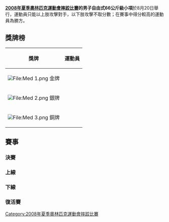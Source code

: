 {{2008年夏季奧林匹克運動會摔跤比賽}}

'''[[2008年夏季奧林匹克運動會摔跤比賽|2008年夏季奧林匹克運動會摔跤比賽]]的男子自由式66公斤級小項'''於8月20日舉行，運動員只能以上肢攻擊對手，以下肢攻擊不取分數；在賽事中得分較高的運動員為勝方。


== 獎牌榜 ==
{| class="wikitable"
|- bgcolor="#efefef"
!align="center"|'''獎牌'''
!align="center"|'''運動員'''
|-
| bgcolor="gold" | [[File:Med_1.png|File:Med 1.png]] 金牌
| {{flagIOCathlete|[[拉马赞·沙欣|拉马赞·-{zh-hans:沙欣;zh-hant:沙辛}-]]|TUR|2008年夏季}}
|-
| bgcolor="silver" | [[File:Med_2.png|File:Med 2.png]] 銀牌
| {{flagIOCathlete|[[安德烈·斯塔德尼克|安德烈·-{zh-hans:斯塔德尼克;zh-hant:史塔尼克}-]]|UKR|2008年夏季}}
|-
| bgcolor="cc9966" | [[File:Med_3.png|File:Med 3.png]] 銅牌
| {{flagIOCathlete|[[苏希尔·库马尔|苏希尔·-{zh-hans:库马尔;zh-hant:庫瑪}-]]|IND|2008年夏季}}<br />{{flagIOCathlete|[[奥塔尔·图希什维利|奥塔尔·-{zh-hans:图希什维利;zh-hant:圖西希維利}-]]|GEO|2008年夏季}}
|}

== 賽事 ==
=== 決賽 ===
{{2TeamBracket-Tennis3NoSeeds
| RD1=決賽
|team-width =200
| RD1-team1={{flagIOCathlete|[[拉马赞·沙欣|拉马赞·沙欣]]|TUR|2008年夏季}}
| RD1-score1-1=2
| RD1-score1-2='''2'''
| RD1-score1-3='''2'''
| RD1-team2={{flagIOCathlete|[[安德烈·斯塔德尼克|安德烈·斯塔德尼克]]|UKR|2008年夏季}}
| RD1-score2-1='''2'''
| RD1-score2-2=1
| RD1-score2-3='''2'''
}}

=== 上線 ===
{{16TeamBracket-Compact-Wrestling
| RD1=32強
| RD2=16強
| RD3=8強
| RD4=4強

| team-width=185
| score-width=20

| RD2-team01='''{{flagIOCathlete|[[拉马赞·沙欣|拉马赞·沙欣]]|TUR|2008年夏季}}
| RD2-score01-1='''1
| RD2-score01-2='''7
| RD2-score01-3= 
| RD2-team02={{flagIOCathlete|[[吉苏安德里·加尔松|吉苏安德里·加尔松]]|CUB|2008年夏季}}
| RD2-score02-1=0
| RD2-score02-2=4
| RD2-score02-3= 

| RD2-team03='''{{flagIOCathlete|[[迈赫迪·塔加维|迈赫迪·塔加维]]|IRI|2008年夏季}}
| RD2-score03-1=0
| RD2-score03-2='''1
| RD2-score03-3='''2
| RD2-team04={{flagIOCathlete|[[海斯兰·贝拉内斯·加西亚|海斯兰·贝拉内斯·加西亚]]|CAN|2008年夏季}}
| RD2-score04-1='''1
| RD2-score04-2=1
| RD2-score04-3=0

| RD2-team05={{flagIOCathlete|[[池松和彦|池松和彦]]|JPN|2008年夏季}}
| RD2-score05-1=1
| RD2-score05-2='''3
| RD2-score05-3=0
| RD2-team06='''{{flagIOCathlete|[[奥塔尔·图希什维利|奥塔尔·图希什维利]]|GEO|2008年夏季}}
| RD2-score06-1='''4
| RD2-score06-2=0
| RD2-score06-3='''1

| RD2-team07={{flagIOCathlete|[[郑荣镐|郑荣镐]]|KOR|2008年夏季}}
| RD2-score07-1=0
| RD2-score07-2='''2
| RD2-score07-3=0
| RD2-team08='''{{flagIOCathlete|[[谢拉菲姆·巴尔扎科夫|谢拉菲姆·巴尔扎科夫]]|BUL|2008年夏季}}
| RD2-score08-1='''1
| RD2-score08-2=1
| RD2-score08-3='''2

| RD3-team01='''{{flagIOCathlete|[[拉马赞·沙欣|拉马赞·沙欣]]|TUR|2008年夏季}}'''
| RD3-score01-1='''3'''
| RD3-score01-2='''1'''
| RD3-score01-3= 
| RD3-team02={{flagIOCathlete|[[迈赫迪·塔加维|迈赫迪·塔加维]]|IRI|2008年夏季}}
| RD3-score02-1=0
| RD3-score02-2=0
| RD3-score02-3= 

| RD3-team03='''{{flagIOCathlete|[[奥塔尔·图希什维利|奥塔尔·图希什维利]]|GEO|2008年夏季}}'''
| RD3-score03-1='''3'''
| RD3-score03-2='''2'''
| RD3-score03-3= 
| RD3-team04={{flagIOCathlete|[[谢拉菲姆·巴尔扎科夫|谢拉菲姆·巴尔扎科夫]]|BUL|2008年夏季}}
| RD3-score04-1=0
| RD3-score04-2=0
| RD3-score04-3= 

| RD4-team01='''{{flagIOCathlete|[[拉马赞·沙欣|拉马赞·沙欣]]|TUR|2008年夏季}}
| RD4-score01-1='''1
| RD4-score01-2='''3
| RD4-score01-3= 
| RD4-team02={{flagIOCathlete|[[奥塔尔·图希什维利|奥塔尔·图希什维利]]|GEO|2008年夏季}}
| RD4-score02-1=0
| RD4-score02-2=1
| RD4-score02-3= 
}}

=== 下線 ===
{{16TeamBracket-Compact-Wrestling
| RD1=32強
| RD2=16強
| RD3=8強
| RD4=4強

| team-width=185
| score-width=20

| RD1-team07='''{{flagIOCathlete|[[安德烈·斯塔德尼克|安德烈·斯塔德尼克]]|UKR|2008年夏季}}
| RD1-score07-1='''2
| RD1-score07-2='''4
| RD1-score07-3= 
| RD1-team08={{flagIOCathlete|[[道格·施瓦布|道格·施瓦布]]|USA|2008年夏季}}
| RD1-score08-1=0
| RD1-score08-2=0
| RD1-score08-3= 

| RD1-team09={{flagIOCathlete|[[海因里希·巴尔内斯|海因里希·巴尔内斯]]|RSA|2008年夏季}}
| RD1-score09-1=1
| RD1-score09-2=1
| RD1-score09-3= 
| RD1-team10='''{{flagIOCathlete|[[布扬扎布·巴特卓力格|布扬扎布·巴特卓力格]]|MGL|2008年夏季}}
| RD1-score10-1='''2
| RD1-score10-2='''7
| RD1-score10-3= 

| RD1-team11='''{{flagIOCathlete|[[伊尔别克·法尔尼耶夫|伊尔别克·法尔尼耶夫]]|RUS|2008年夏季}}
| RD1-score11-1='''2
| RD1-score11-2='''5
| RD1-score11-3= 
| RD1-team12={{flagIOCathlete|[[苏伦_·马尔科相|苏伦 ·马尔科相]]|ARM|2008年夏季}}
| RD1-score12-1=1
| RD1-score12-2=1
| RD1-score12-3= 

| RD1-team13='''{{flagIOCathlete|[[列昂尼德·斯皮里多诺夫|列昂尼德·斯皮里多诺夫]]|KAZ|2008年夏季}}
| RD1-score13-1=1
| RD1-score13-2='''4
| RD1-score13-3='''2
| RD1-team14={{flagIOCathlete|[[王強|王強]]|CHN|2008年夏季}}
| RD1-score14-1='''1
| RD1-score14-2=0
| RD1-score14-3=0

| RD1-team15='''{{flagIOCathlete|[[叶明·阿齐佐夫|叶明·阿齐佐夫]]|AZE|2008年夏季}}
| RD1-score15-1='''1
| RD1-score15-2='''2
| RD1-score15-3= 
| RD1-team16={{flagIOCathlete|[[格雷戈里·萨拉辛|格雷戈里·萨拉辛]]|SUI|2008年夏季}}
| RD1-score16-1=0
| RD1-score16-2=0
| RD1-score16-3= 

| RD2-team01='''{{flagIOCathlete|[[阿尔贝特·巴特罗夫|阿尔贝特·巴特罗夫]]|BLR|2008年夏季}}
| RD2-score01-1='''1
| RD2-score01-2='''5
| RD2-score01-3= 
| RD2-team02={{flagIOCathlete|[[梁正成|梁正成]]|PRK|2008年夏季}}
| RD2-score02-1=0
| RD2-score02-2=3
| RD2-score02-3= 

| RD2-team03={{flagIOCathlete|[[苏希尔·库马尔|苏希尔·库马尔]]|IND|2008年夏季}}
| RD2-score03-1=1
| RD2-score03-2=0
| RD2-score03-3= 
| RD2-team04='''{{flagIOCathlete|[[安德烈·斯塔德尼克|安德烈·斯塔德尼克]]|UKR|2008年夏季}}
| RD2-score04-1='''2
| RD2-score04-2='''6
| RD2-score04-3= 

| RD2-team05={{flagIOCathlete|[[布扬扎布·巴特卓力格|布扬扎布·巴特卓力格]]|MGL|2008年夏季}}
| RD2-score05-1='''1
| RD2-score05-2=0
| RD2-score05-3=2
| RD2-team06='''{{flagIOCathlete|[[伊尔别克·法尔尼耶夫|伊尔别克·法尔尼耶夫]]|RUS|2008年夏季}}
| RD2-score06-1=0
| RD2-score06-2='''2
| RD2-score06-3='''3

| RD2-team07='''{{flagIOCathlete|[[列昂尼德·斯皮里多诺夫|列昂尼德·斯皮里多诺夫]]|KAZ|2008年夏季}}
| RD2-score07-1='''2
| RD2-score07-2='''1
| RD2-score07-3= 
| RD2-team08={{flagIOCathlete|[[叶明·阿齐佐夫|叶明·阿齐佐夫]]|AZE|2008年夏季}}
| RD2-score08-1=0
| RD2-score08-2=0
| RD2-score08-3= 

| RD3-team01={{flagIOCathlete|[[阿尔贝特·巴特罗夫|阿尔贝特·巴特罗夫]]|BLR|2008年夏季}}
| RD3-score01-1='''4
| RD3-score01-2=1
| RD3-score01-3=0
| RD3-team02='''{{flagIOCathlete|[[安德烈·斯塔德尼克|安德烈·斯塔德尼克]]|UKR|2008年夏季}}
| RD3-score02-1=1
| RD3-score02-2='''4
| RD3-score02-3='''3

| RD3-team03={{flagIOCathlete|[[伊尔别克·法尔尼耶夫|伊尔别克·法尔尼耶夫]]|RUS|2008年夏季}}
| RD3-score03-1='''3'''
| RD3-score03-2=0
| RD3-score03-3=0
| RD3-team04='''{{flagIOCathlete|[[列昂尼德·斯皮里多诺夫|列昂尼德·斯皮里多诺夫]]|KAZ|2008年夏季}}'''
| RD3-score04-1=0
| RD3-score04-2='''1'''
| RD3-score04-3='''1'''

| RD4-team01='''{{flagIOCathlete|[[安德烈·斯塔德尼克|安德烈·斯塔德尼克]]|UKR|2008年夏季}}'''
| RD4-score01-1='''1'''
| RD4-score01-2='''2'''
| RD4-score01-3= 
| RD4-team02={{flagIOCathlete|[[列昂尼德·斯皮里多诺夫|列昂尼德·斯皮里多诺夫]]|KAZ|2008年夏季}}
| RD4-score02-1=0
| RD4-score02-2=0
| RD4-score02-3= 
}}

=== 復活賽 ===
{{8TeamBracket-Compact-NoSeeds-Byes
| RD1=首圈
| RD2=次圈
| RD3=銅牌賽

| team-width=185
| score-width=30

| RD1-team07={{flagIOCathlete|[[吉苏安德里·加尔松|吉苏安德里·加尔松]]|CUB|2008年夏季}}
| RD1-score07= 
| RD1-team08=BYE
| RD1-score08= 

| RD2-team03={{flagIOCathlete|[[迈赫迪·塔加维|迈赫迪·塔加维]]|IRI|2008年夏季}}
| RD2-score03='''4''' 0 0
| RD2-team04='''{{flagIOCathlete|[[吉苏安德里·加尔松|吉苏安德里·加尔松]]|CUB|2008年夏季}}'''
| RD2-score04=1 '''2''' '''2'''

| RD3-team01='''{{flagIOCathlete|[[奥塔尔·图希什维利|奥塔尔·图希什维利]]|GEO|2008年夏季}}'''
| RD3-score01='''3''' '''1'''
| RD3-team02={{flagIOCathlete|[[吉苏安德里·加尔松|吉苏安德里·加尔松]]|CUB|2008年夏季}}
| RD3-score02=0 1

}}
{{8TeamBracket-Compact-NoSeeds-Byes
| RD1=首圈
| RD2=次圈
| RD3=銅牌賽

| team-width=185
| score-width=30

| RD1-team07={{flagIOCathlete|[[道格·施瓦布|道格·施瓦布]]|USA|2008年夏季}}
| RD1-score07=1 '''1''' 2
| RD1-team08='''{{flagIOCathlete|[[苏希尔·库马尔|苏希尔·库马尔]]|IND|2008年夏季}}'''
| RD1-score08='''4''' 0 '''3'''

| RD2-team03={{flagIOCathlete|[[谢拉菲姆·巴尔扎科夫|谢拉菲姆·巴尔扎科夫]]|BLR|2008年夏季}}
| RD2-score03=0 '''4''' 0
| RD2-team04='''{{flagIOCathlete|[[苏希尔·库马尔|苏希尔·库马尔]]|IND|2008年夏季}}'''
| RD2-score04='''1''' 0 '''7'''


| RD3-team01={{flagIOCathlete|[[列昂尼德·斯皮里多诺夫|列昂尼德·斯皮里多诺夫]]|KAZ|2008年夏季}}
| RD3-score01=1 '''1''' 0
| RD3-team02={{flagIOCathlete|[[苏希尔·库马尔|苏希尔·库马尔]]|IND|2008年夏季}} 
| RD3-score02='''2''' 0 '''1'''

}}

[[Category:2008年夏季奧林匹克運動會摔跤比賽|Category:2008年夏季奧林匹克運動會摔跤比賽]]